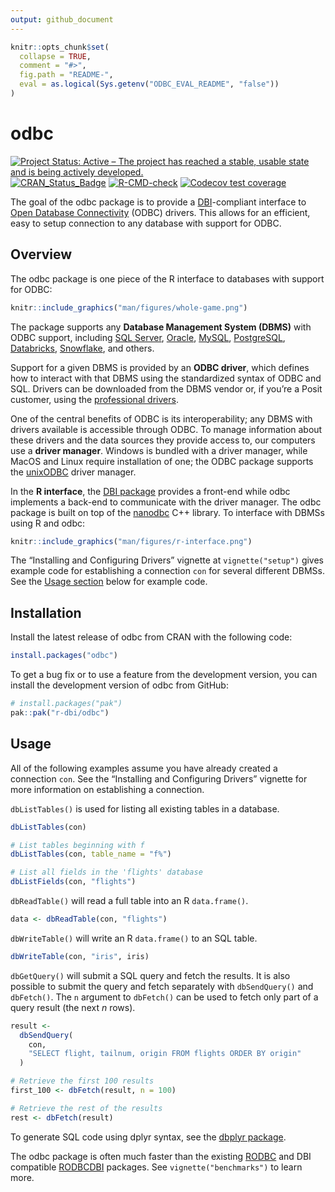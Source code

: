 ```yaml
---
output: github_document
---
```


<!-- README.md is generated from README.Rmd. Please edit that file -->

```r
knitr::opts_chunk$set(
  collapse = TRUE,
  comment = "#>",
  fig.path = "README-",
  eval = as.logical(Sys.getenv("ODBC_EVAL_README", "false"))
)
```

# odbc
<!-- badges: start -->
[![Project Status: Active – The project has reached a stable, usable state and is being actively developed.](http://www.repostatus.org/badges/latest/active.svg)](https://www.repostatus.org/)
[![CRAN_Status_Badge](http://www.r-pkg.org/badges/version/odbc)](https://cran.r-project.org/package=odbc)
[![R-CMD-check](https://github.com/r-dbi/odbc/actions/workflows/R-CMD-check.yaml/badge.svg)](https://github.com/r-dbi/odbc/actions/workflows/R-CMD-check.yaml)
[![Codecov test coverage](https://codecov.io/gh/r-dbi/odbc/branch/main/graph/badge.svg)](https://app.codecov.io/gh/r-dbi/odbc?branch=main)
<!-- badges: end -->

The goal of the odbc package is to provide a [DBI](https://dbi.r-dbi.org/)-compliant interface to [Open Database Connectivity](https://learn.microsoft.com/en-us/sql/odbc/microsoft-open-database-connectivity-odbc?view=sql-server-ver15)
(ODBC) drivers. This allows for an efficient, easy to setup connection to any
database with support for ODBC.

## Overview

The odbc package is one piece of the R interface to databases with support for ODBC:

```r
knitr::include_graphics("man/figures/whole-game.png")
```

The package supports any **Database Management System (DBMS)** with ODBC support, including [SQL Server](https://www.microsoft.com/en-us/sql-server/), [Oracle](https://www.oracle.com/database), [MySQL](https://www.mysql.com/), [PostgreSQL](https://www.postgresql.org/), [Databricks](https://www.databricks.com/), [Snowflake](https://www.snowflake.com/), and others.

Support for a given DBMS is provided by an **ODBC driver**, which defines how to interact with that DBMS using the standardized syntax of ODBC and SQL. Drivers can be downloaded from the DBMS vendor or, if you're a Posit customer, using the [professional drivers](https://docs.posit.co/pro-drivers/).

One of the central benefits of ODBC is its interoperability; any DBMS with drivers available is accessible through ODBC. To manage information about these drivers and the data sources they provide access to, our computers use a **driver manager**. Windows is bundled with a driver manager, while MacOS and Linux require installation of one; the ODBC package supports the [unixODBC](https://www.unixodbc.org/) driver manager.

In the **R interface**, the [DBI package](https://dbi.r-dbi.org/) provides a front-end while odbc implements a back-end to communicate with the driver manager. The odbc package is built on top of the
[nanodbc](https://nanodbc.github.io/nanodbc/) C++ library. To interface with DBMSs using R and odbc:

```r
knitr::include_graphics("man/figures/r-interface.png")
```

The "Installing and Configuring Drivers" vignette at `vignette("setup")` gives example code for establishing a connection `con` for several different DBMSs. See the [Usage section](#usage) below for example code.

## Installation 

Install the latest release of odbc from CRAN with the following code:

```r
install.packages("odbc")
```

To get a bug fix or to use a feature from the development version, you can install the development version of odbc from GitHub:

```r
# install.packages("pak")
pak::pak("r-dbi/odbc")
```

## Usage

All of the following examples assume you have already created a connection `con`. See the "Installing and Configuring Drivers" vignette for more information on establishing a connection.

<!-- TODO: link to the deployed vignette above -->

`dbListTables()` is used for listing all existing tables in a database.

```r
dbListTables(con)

# List tables beginning with f
dbListTables(con, table_name = "f%")

# List all fields in the 'flights' database
dbListFields(con, "flights")
```

`dbReadTable()` will read a full table into an R `data.frame()`.

```r
data <- dbReadTable(con, "flights")
```

`dbWriteTable()` will write an R `data.frame()` to an SQL table.

```r
dbWriteTable(con, "iris", iris)
```

`dbGetQuery()` will submit a SQL query and fetch the results. It is also possible to submit the query and fetch separately with `dbSendQuery()` and `dbFetch()`. The `n` argument to `dbFetch()` can be used to fetch only part of a query result (the next *n* rows).

```r
result <- 
  dbSendQuery(
    con, 
    "SELECT flight, tailnum, origin FROM flights ORDER BY origin"
  )

# Retrieve the first 100 results
first_100 <- dbFetch(result, n = 100)

# Retrieve the rest of the results
rest <- dbFetch(result)
```

To generate SQL code using dplyr syntax, see the [dbplyr package](https://dbplyr.tidyverse.org/).

The odbc package is often much faster than the existing
[RODBC](https://cran.r-project.org/package=RODBC) and DBI compatible
[RODBCDBI](https://cran.r-project.org/package=RODBCDBI) packages. See `vignette("benchmarks")` to learn more.
